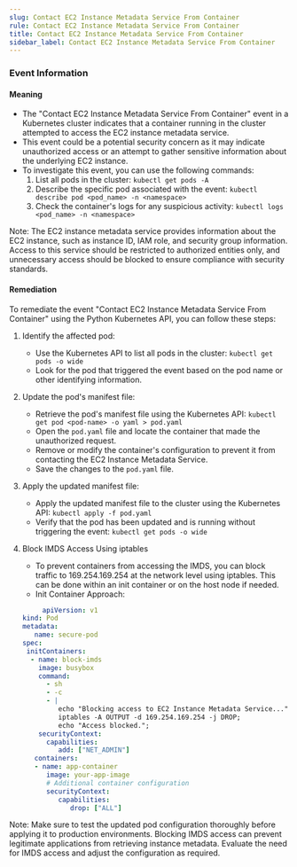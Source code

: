 ```yaml
--- 
slug: Contact EC2 Instance Metadata Service From Container
rule: Contact EC2 Instance Metadata Service From Container
title: Contact EC2 Instance Metadata Service From Container
sidebar_label: Contact EC2 Instance Metadata Service From Container
---
```

                   


### Event Information

#### Meaning

- The "Contact EC2 Instance Metadata Service From Container" event in a Kubernetes cluster indicates that a container running in the cluster attempted to access the EC2 instance metadata service.
- This event could be a potential security concern as it may indicate unauthorized access or an attempt to gather sensitive information about the underlying EC2 instance.
- To investigate this event, you can use the following commands:
  1. List all pods in the cluster: `kubectl get pods -A`
  2. Describe the specific pod associated with the event: `kubectl describe pod <pod_name> -n <namespace>`
  3. Check the container's logs for any suspicious activity: `kubectl logs <pod_name> -n <namespace>`

Note: The EC2 instance metadata service provides information about the EC2 instance, such as instance ID, IAM role, and security group information. Access to this service should be restricted to authorized entities only, and unnecessary access should be blocked to ensure compliance with security standards.

#### Remediation

To remediate the event "Contact EC2 Instance Metadata Service From Container" using the Python Kubernetes API, you can follow these steps:

1. Identify the affected pod:
   - Use the Kubernetes API to list all pods in the cluster: `kubectl get pods -o wide`
   - Look for the pod that triggered the event based on the pod name or other identifying information.

2. Update the pod's manifest file:
   - Retrieve the pod's manifest file using the Kubernetes API: `kubectl get pod <pod-name> -o yaml > pod.yaml`
   - Open the `pod.yaml` file and locate the container that made the unauthorized request.
   - Remove or modify the container's configuration to prevent it from contacting the EC2 Instance Metadata Service.
   - Save the changes to the `pod.yaml` file.

3. Apply the updated manifest file:
   - Apply the updated manifest file to the cluster using the Kubernetes API: `kubectl apply -f pod.yaml`
   - Verify that the pod has been updated and is running without triggering the event: `kubectl get pods -o wide`

4. Block IMDS Access Using iptables
   - To prevent containers from accessing the IMDS, you can block traffic to 169.254.169.254 at the network level using iptables. This can be done within an init container or on the host node if needed.
   - Init Container Approach:
   ```yaml
        apiVersion: v1
   kind: Pod
   metadata:
      name: secure-pod
   spec:
    initContainers:
     - name: block-imds
       image: busybox
       command:
         - sh
         - -c
         - |
            echo "Blocking access to EC2 Instance Metadata Service...";
            iptables -A OUTPUT -d 169.254.169.254 -j DROP;
            echo "Access blocked.";
       securityContext:
         capabilities:
            add: ["NET_ADMIN"]
      containers:
      - name: app-container
         image: your-app-image
         # Additional container configuration
         securityContext:
            capabilities:
               drop: ["ALL"]


Note: Make sure to test the updated pod configuration thoroughly before applying it to production environments. Blocking IMDS access can prevent legitimate applications from retrieving instance metadata. Evaluate the need for IMDS access and adjust the configuration as required.

 